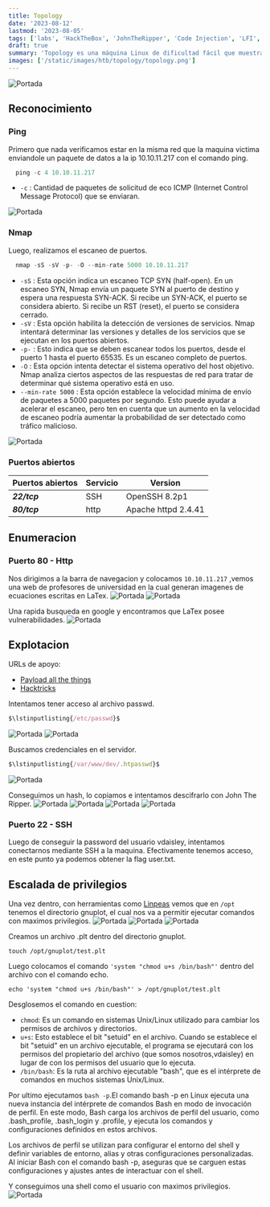 ```yaml
---
title: Topology
date: '2023-08-12'
lastmod: '2023-08-05'
tags: ['labs', 'HackTheBox', 'JohnTheRipper', 'Code Injection', 'LFI', 'Directory Traversal']
draft: true
summary: 'Topology es una máquina Linux de dificultad fácil que muestra una aplicación web "LaTeX" susceptible a una vulnerabilidad de inclusión de archivos locales (LFI). Explotar la falla LFI permite recuperar un archivo `.htpasswd` que contiene una contraseña hash. Al descifrar el hash de la contraseña, se obtiene acceso "SSH" a la máquina, lo que revela un cronjob "root" que ejecuta archivos "gnuplot". La creación de un archivo `.plt` malicioso permite la escalada de privilegios. .'
images: ['/static/images/htb/topology/topology.png']
---
```


![Portada](/static/images/htb/topology/topology.png)

<TOCInline toc={props.toc} exclude="Introduccion" />

## Reconocimiento

### Ping

Primero que nada verificamos estar en la misma red que la maquina victima enviandole un paquete de datos a la ip 10.10.11.217 con el comando ping.

```js
  ping -c 4 10.10.11.217
```

- `-c` : Cantidad de paquetes de solicitud de eco ICMP (Internet Control Message Protocol) que se enviaran.

![Portada](/static/images/htb/topology/1.png)

### Nmap

Luego, realizamos el escaneo de puertos.

```js
  nmap -sS -sV -p- -O --min-rate 5000 10.10.11.217
```

- `-sS` : Esta opción indica un escaneo TCP SYN (half-open). En un escaneo SYN, Nmap envía un paquete SYN al puerto de destino y espera una respuesta SYN-ACK. Si recibe un SYN-ACK, el puerto se considera abierto. Si recibe un RST (reset), el puerto se considera cerrado.
- `-sV` : Esta opción habilita la detección de versiones de servicios. Nmap intentará determinar las versiones y detalles de los servicios que se ejecutan en los puertos abiertos.
- `-p-` : Esto indica que se deben escanear todos los puertos, desde el puerto 1 hasta el puerto 65535. Es un escaneo completo de puertos.
- `-O` : Esta opción intenta detectar el sistema operativo del host objetivo. Nmap analiza ciertos aspectos de las respuestas de red para tratar de determinar qué sistema operativo está en uso.
- `--min-rate 5000` : Esta opción establece la velocidad mínima de envío de paquetes a 5000 paquetes por segundo. Esto puede ayudar a acelerar el escaneo, pero ten en cuenta que un aumento en la velocidad de escaneo podría aumentar la probabilidad de ser detectado como tráfico malicioso.

![Portada](/static/images/htb/topology/2.png)

### Puertos abiertos

| Puertos abiertos | Servicio | Version             |
| ---------------- | -------- | ------------------- |
| **_22/tcp_**     | SSH      | OpenSSH 8.2p1       |
| **_80/tcp_**     | http     | Apache httpd 2.4.41 |

## Enumeracion

### Puerto 80 - Http

Nos dirigimos a la barra de navegacion y colocamos `10.10.11.217` ,vemos una web de profesores de universidad
en la cual generan imagenes de ecuaciones escritas en LaTex.
![Portada](/static/images/htb/topology/3.png)
![Portada](/static/images/htb/topology/4.png)

Una rapida busqueda en google y encontramos que LaTex posee vulnerabilidades.
![Portada](/static/images/htb/topology/5.png)

## Explotacion

URLs de apoyo:

- [Payload all the things](https://github.com/swisskyrepo/PayloadsAllTheThings/tree/master/LaTeX%20Injection)
- [Hacktricks](https://book.hacktricks.xyz/pentesting-web/formula-doc-latex-injection)

Intentamos tener acceso al archivo passwd.

```js
$\lstinputlisting{/etc/passwd}$
```

![Portada](/static/images/htb/topology/6.png)
![Portada](/static/images/htb/topology/7.png)

Buscamos credenciales en el servidor.

```js
$\lstinputlisting{/var/www/dev/.htpasswd}$
```

![Portada](/static/images/htb/topology/8.png)

Conseguimos un hash, lo copiamos e intentamos descifrarlo con John The Ripper.
![Portada](/static/images/htb/topology/9.png)
![Portada](/static/images/htb/topology/10.png)
![Portada](/static/images/htb/topology/11.png)
![Portada](/static/images/htb/topology/12.png)

### Puerto 22 - SSH

Luego de conseguir la password del usuario vdaisley, intentamos conectarnos mediante SSH a la maquina.
Efectivamente tenemos acceso, en este punto ya podemos obtener la flag user.txt.

## Escalada de privilegios

Una vez dentro, con herramientas como [Linpeas](https://github.com/carlospolop/PEASS-ng/tree/master)
vemos que en `/opt` tenemos el directorio gnuplot, el cual nos va a permitir ejecutar comandos con maximos privilegios.
![Portada](/static/images/htb/topology/13.png)
![Portada](/static/images/htb/topology/14.png)
![Portada](/static/images/htb/topology/15.png)

Creamos un archivo .plt dentro del directorio gnuplot.

```
touch /opt/gnuplot/test.plt
```

Luego colocamos el comando `'system "chmod u+s /bin/bash"'` dentro del archivo con el comando echo.

```
echo 'system "chmod u+s /bin/bash"' > /opt/gnuplot/test.plt
```

Desglosemos el comando en cuestion:

- `chmod`: Es un comando en sistemas Unix/Linux utilizado para cambiar los permisos de archivos y directorios.
- `u+s`: Esto establece el bit "setuid" en el archivo. Cuando se establece el bit "setuid" en un archivo ejecutable, el programa se ejecutará con los permisos del propietario del archivo (que somos nosotros,vdaisley) en lugar de con los permisos del usuario que lo ejecuta.
- `/bin/bash`: Es la ruta al archivo ejecutable "bash", que es el intérprete de comandos en muchos sistemas Unix/Linux.

Por ultimo ejecutamos `bash -p`.El comando bash -p en Linux ejecuta una nueva instancia del intérprete de comandos Bash en modo de invocación de perfil. En este modo, Bash carga los archivos de perfil del usuario, como .bash_profile, .bash_login y .profile, y ejecuta los comandos y configuraciones definidos en estos archivos.

Los archivos de perfil se utilizan para configurar el entorno del shell y definir variables de entorno, alias y otras configuraciones personalizadas. Al iniciar Bash con el comando bash -p, aseguras que se carguen estas configuraciones y ajustes antes de interactuar con el shell.

Y conseguimos una shell como el usuario con maximos privilegios.
![Portada](/static/images/htb/topology/16.png)
